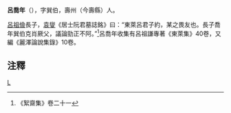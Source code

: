 {{Unreferenced|time=2020-06-24T12:20:13+00:00}}
'''呂喬年'''（{{bd|?||?||}}），字巽伯，壽州（今壽縣）人。

[[呂祖儉|呂祖儉]]長子，[[袁燮|袁燮]]《居士阮君墓誌銘》曰：“東萊呂君子約，某之畏友也。長子喬年巽伯克肖厥父，議論勁正不阿。”<ref>《絮齋集》卷二十一</ref>呂喬年收集有呂祖謙專著《東萊集》40卷，又編《麗澤論說集錄》10卷。

==注釋==
<div class="references-small">
<references />
</div>

[[Category:宋朝人|L]]